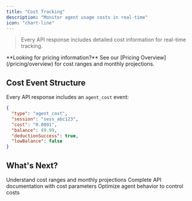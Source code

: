 ```yaml
---
title: "Cost Tracking"
description: "Monitor agent usage costs in real-time"
icon: "chart-line"
---
```


> Every API response includes detailed cost information for real-time tracking.

<Note>
  **Looking for pricing information?** See our [Pricing Overview](/pricing/overview) for cost ranges and monthly projections.
</Note>

## Cost Event Structure

Every API response includes an `agent_cost` event:

```json
{
  "type": "agent_cost",
  "session": "sess_abc123",
  "cost": "0.0091",
  "balance": 49.99,
  "deductionSuccess": true,
  "lowBalance": false
}
```


## What's Next?

<CardGroup cols={3}>
  <Card title="Pricing Overview" icon="dollar-sign" href="/pricing/overview">
    Understand cost ranges and monthly projections
  </Card>
  
  <Card title="API Reference" icon="code" href="/api/run-agent">
    Complete API documentation with cost parameters
  </Card>
  
  <Card title="System Prompts" icon="user" href="/build/system-prompts">
    Optimize agent behavior to control costs
  </Card>
</CardGroup>